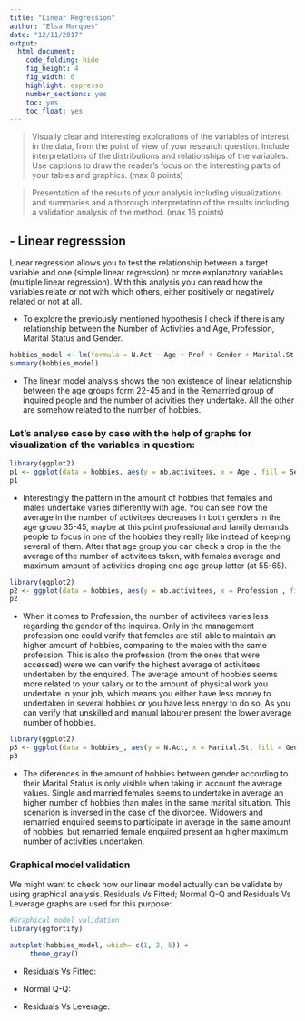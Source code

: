 ```yaml
---
title: "Linear Regression"
author: "Elsa Marques"
date: "12/11/2017"
output: 
  html_document:    
    code_folding: hide
    fig_height: 4
    fig_width: 6
    highlight: espresso
    number_sections: yes
    toc: yes
    toc_float: yes 
---
```


 > Visually clear and interesting explorations of the variables of interest in the data, from the point of view of your research question. Include interpretations of the distributions and relationships of the variables. Use captions to draw the reader’s focus on the interesting parts of your tables and graphics. (max 8 points)
 
 > Presentation of the results of your analysis including visualizations and summaries and a thorough interpretation of the results including a validation analysis of the method. (max 16 points)
 
 
## - Linear regresssion

Linear regression allows you to test the relationship between a target variable and one (simple linear regression) or more explanatory variables (multiple linear regression). With this analysis you can read how the variables relate or not with which others, either positively or negatively related or not at all.

- To explore the previously mentioned hypothesis I check if there is any relationship between the Number of Activities and Age, Profession, Marital Status and Gender. 

```r
hobbies_model <- lm(formula = N.Act ~ Age + Prof + Gender + Marital.St , data = hobbies_)
summary(hobbies_model)
```

- The linear model analysis shows the non existence of linear relationship between the age groups form 22-45 and in the Remarried group of inquired people and the number of acivities they undertake. All the other are somehow related to the number of hobbies. 

### Let's analyse case by case with the help of graphs for visualization of the variables in question:  

```r
library(ggplot2)
p1 <- ggplot(data = hobbies, aes(y = nb.activitees, x = Age , fill = Sex)) + geom_boxplot() + geom_smooth(method = "lm")
p1
```

- Interestingly the pattern in the amount of hobbies that females and males undertake varies differently with age. You can see how the average in the number of activitees decreases in both genders in the age grouo 35-45, maybe at this point professional and family demands people to focus in one of the hobbies they really like instead of keeping several of them. After that age group you can check a drop in the the average of the number of activitees taken, with females average and maximum amount of activities droping one age group latter (at 55-65). 

```r
library(ggplot2)
p2 <- ggplot(data = hobbies, aes(y = nb.activitees, x = Profession , fill = Sex)) + geom_boxplot() + geom_smooth(method = "lm")
p2
```

- When it comes to Profession, the number of activitees varies less regarding the gender of the inquires. Only in the management profession one could verify that females are still able to maintain an higher amount of hobbies, comparing to the males with the same profession. This is also the profession (from the ones that were accessed) were we can verify the highest average of activitees undertaken by the enquired. The average amount of hobbies seems more related to your salary or to the amount of physical work you undertake in your job, which means you either have less money to undertaken in several hobbies or you have less energy to do so. As you can verify that unskilled and manual labourer present the lower average number of hobbies. 


```r
library(ggplot2)
p3 <- ggplot(data = hobbies_, aes(y = N.Act, x = Marital.St, fill = Gender)) + geom_boxplot()
p3
```

- The diferences in the amount of hobbies between gender according to their Marital Status is only visible when taking in account the average values. Single and married females seems to undertake in average an higher number of hobbies than males in the same marital situation. This scenarion is inversed in the case of the divorcee. Widowers and remarried enquired seems to participate in average in the same amount of hobbies, but remarried female enquired present an higher maximum number of activities undertaken. 


### Graphical model validation   

We might want to check how our linear model actually can be validate by using graphical analysis. Residuals Vs Fitted; Normal Q-Q and Residuals Vs Leverage graphs are used for this purpose: 

```r

#Graphical model validation 
library(ggfortify)

autoplot(hobbies_model, which= c(1, 2, 5)) +
     theme_gray()
```


- Residuals Vs Fitted:

- Normal Q-Q:

- Residuals Vs Leverage:


     

